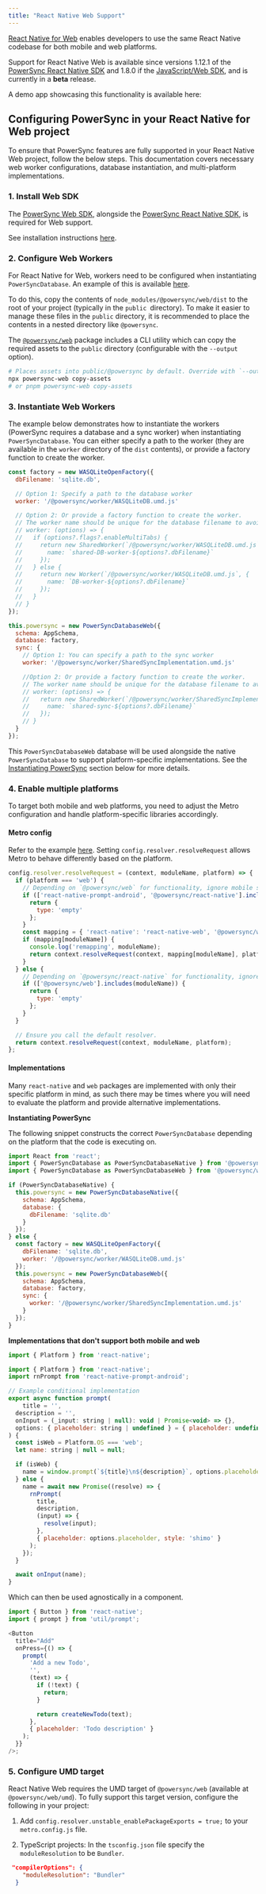```yaml
---
title: "React Native Web Support"
---
```


[React Native for Web](https://necolas.github.io/react-native-web/) enables developers to use the same React Native codebase for both mobile and web platforms.

Support for React Native Web is available since versions 1.12.1 of the [PowerSync React Native SDK](/client-sdk-references/react-native-and-expo) and 1.8.0 if the [JavaScript/Web SDK](/client-sdk-references/javascript-web), and is currently in a **beta** release.

A demo app showcasing this functionality is available here:

<Card title="powersync-js/demos/react-native-web-supabase-todolist" icon="github" href="https://github.com/powersync-ja/powersync-js/tree/main/demos/react-native-web-supabase-todolist" horizontal />

## Configuring PowerSync in your React Native for Web project

To ensure that PowerSync features are fully supported in your React Native Web project, follow the below steps. This documentation covers necessary web worker configurations, database instantiation, and multi-platform implementations.

### 1. Install Web SDK

The [PowerSync Web SDK](/client-sdk-references/javascript-web), alongside the [PowerSync React Native SDK](/client-sdk-references/react-native-and-expo), is required for Web support.

See installation instructions [here](https://www.npmjs.com/package/@powersync/web).

### 2. Configure Web Workers

For React Native for Web, workers need to be configured when instantiating `PowerSyncDatabase`. An example of this is available [here](https://github.com/powersync-ja/powersync-js/blob/main/demos/react-native-web-supabase-todolist/library/powersync/system.ts).

To do this, copy the contents of `node_modules/@powersync/web/dist` to the root of your project (typically in the `public `directory). To make it easier to manage these files in the `public` directory, it is recommended to place the contents in a nested directory like `@powersync`.

The [`@powersync/web`](https://github.com/powersync-ja/powersync-js/tree/main/packages/web) package includes a CLI utility which can copy the required assets to the `public` directory (configurable with the `--output` option).

```bash
# Places assets into public/@powersync by default. Override with `--output path/from_current_working_dir`.
npx powersync-web copy-assets
# or pnpm powersync-web copy-assets
```

### 3. Instantiate Web Workers

The example below demonstrates how to instantiate the workers (PowerSync requires a database and a sync worker) when instantiating `PowerSyncDatabase`. You can either specify a path to the worker (they are available in the `worker` directory of the `dist` contents), or provide a factory function to create the worker.

```js
const factory = new WASQLiteOpenFactory({
  dbFilename: 'sqlite.db',

  // Option 1: Specify a path to the database worker
  worker: '/@powersync/worker/WASQLiteDB.umd.js'

  // Option 2: Or provide a factory function to create the worker.
  // The worker name should be unique for the database filename to avoid conflicts if multiple clients with different databases are present.
  // worker: (options) => {
  //   if (options?.flags?.enableMultiTabs) {
  //     return new SharedWorker(`/@powersync/worker/WASQLiteDB.umd.js`, {
  //       name: `shared-DB-worker-${options?.dbFilename}`
  //     });
  //   } else {
  //     return new Worker(`/@powersync/worker/WASQLiteDB.umd.js`, {
  //       name: `DB-worker-${options?.dbFilename}`
  //     });
  //   }
  // }
});

this.powersync = new PowerSyncDatabaseWeb({
  schema: AppSchema,
  database: factory,
  sync: {
    // Option 1: You can specify a path to the sync worker
    worker: '/@powersync/worker/SharedSyncImplementation.umd.js'

    //Option 2: Or provide a factory function to create the worker.
    // The worker name should be unique for the database filename to avoid conflicts if multiple clients with different databases are present.
    // worker: (options) => {
    //   return new SharedWorker(`/@powersync/worker/SharedSyncImplementation.umd.js`, {
    //     name: `shared-sync-${options?.dbFilename}`
    //   });
    // }
  }
});
```

This `PowerSyncDatabaseWeb` database will be used alongside the native `PowerSyncDatabase` to support platform-specific implementations. See the [Instantiating PowerSync](/client-sdk-references/react-native-and-expo/react-native-web-support#implementations) section below for more details.

### 4. Enable multiple platforms

To target both mobile and web platforms, you need to adjust the Metro configuration and handle platform-specific libraries accordingly.

#### Metro config

Refer to the example [here](https://github.com/powersync-ja/powersync-js/blob/main/demos/react-native-web-supabase-todolist/metro.config.js). Setting `config.resolver.resolveRequest` allows Metro to behave differently based on the platform.

```js
config.resolver.resolveRequest = (context, moduleName, platform) => {
  if (platform === 'web') {
    // Depending on `@powersync/web` for functionality, ignore mobile specific dependencies.
    if (['react-native-prompt-android', '@powersync/react-native'].includes(moduleName)) {
      return {
        type: 'empty'
      };
    }
    const mapping = { 'react-native': 'react-native-web', '@powersync/web': '@powersync/web/dist/index.umd.js' };
    if (mapping[moduleName]) {
      console.log('remapping', moduleName);
      return context.resolveRequest(context, mapping[moduleName], platform);
    }
  } else {
    // Depending on `@powersync/react-native` for functionality, ignore `@powersync/web` dependencies.
    if (['@powersync/web'].includes(moduleName)) {
      return {
        type: 'empty'
      };
    }
  }

  // Ensure you call the default resolver.
  return context.resolveRequest(context, moduleName, platform);
};
```

#### Implementations

Many `react-native` and `web` packages are implemented with only their specific platform in mind, as such there may be times where you will need to evaluate the platform and provide alternative implementations.

**Instantiating PowerSync**

The following snippet constructs the correct `PowerSyncDatabase` depending on the platform that the code is executing on.

```js
import React from 'react';
import { PowerSyncDatabase as PowerSyncDatabaseNative } from '@powersync/react-native';
import { PowerSyncDatabase as PowerSyncDatabaseWeb } from '@powersync/web';

if (PowerSyncDatabaseNative) {
  this.powersync = new PowerSyncDatabaseNative({
    schema: AppSchema,
    database: {
      dbFilename: 'sqlite.db'
    }
  });
} else {
  const factory = new WASQLiteOpenFactory({
    dbFilename: 'sqlite.db',
    worker: '/@powersync/worker/WASQLiteDB.umd.js'
  });
  this.powersync = new PowerSyncDatabaseWeb({
    schema: AppSchema,
    database: factory,
    sync: {
      worker: '/@powersync/worker/SharedSyncImplementation.umd.js'
    }
  });
}
```

**Implementations that don't support both mobile and web**

```js
import { Platform } from 'react-native';

import { Platform } from 'react-native';
import rnPrompt from 'react-native-prompt-android';

// Example conditional implementation
export async function prompt(
    title = '',
  description = '',
  onInput = (_input: string | null): void | Promise<void> => {},
  options: { placeholder: string | undefined } = { placeholder: undefined }
) {
  const isWeb = Platform.OS === 'web';
  let name: string | null = null;

  if (isWeb) {
    name = window.prompt(`${title}\n${description}`, options.placeholder);
  } else {
    name = await new Promise((resolve) => {
      rnPrompt(
        title,
        description,
        (input) => {
          resolve(input);
        },
        { placeholder: options.placeholder, style: 'shimo' }
      );
    });
  }

  await onInput(name);
}

```

Which can then be used agnostically in a component.

```js
import { Button } from 'react-native';
import { prompt } from 'util/prompt';

<Button
  title="Add"
  onPress={() => {
    prompt(
      'Add a new Todo',
      '',
      (text) => {
        if (!text) {
          return;
        }

        return createNewTodo(text);
      },
      { placeholder: 'Todo description' }
    );
  }}
/>;
```

### 5. Configure UMD target

React Native Web requires the UMD target of `@powersync/web` (available at `@powersync/web/umd`). To fully support this target version, configure the following in your project:

1. Add `config.resolver.unstable_enablePackageExports = true;` to your `metro.config.js` file.

2. TypeScript projects: In the `tsconfig.json` file specify the `moduleResolution` to be `Bundler`.

```json
 "compilerOptions": {
    "moduleResolution": "Bundler"
  }
```